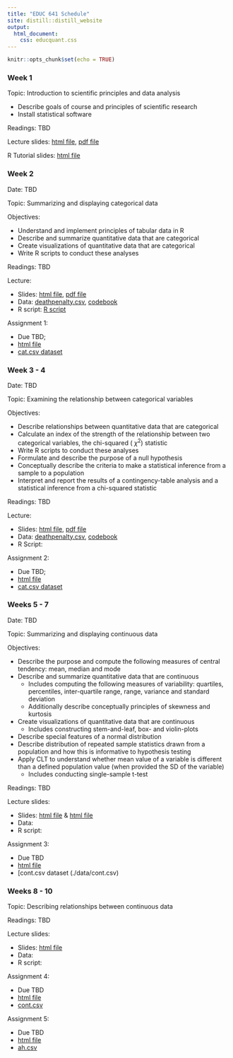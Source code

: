 ```yaml
---
title: "EDUC 641 Schedule"
site: distill::distill_website
output:
  html_document:
    css: educquant.css
---
```


```r
knitr::opts_chunk$set(echo = TRUE)
```

### Week 1

Topic: Introduction to scientific principles and data analysis

 * Describe goals of course and principles of scientific research
 * Install statistical software

Readings: TBD

Lecture slides: [html file](./slides/EDUC641_1_intro.html), [pdf file](./slides/EDUC641_1_intro.pdf)

R Tutorial slides: [html file](./slides/tutorial.html)

### Week 2 

Date: TBD

Topic: Summarizing and displaying categorical data

Objectives:

 * Understand and implement principles of tabular data in R
 * Describe and summarize quantitative data that are categorical
 * Create visualizations of quantitative data that are categorical
 * Write R scripts to conduct these analyses

Readings: TBD

Lecture: 

 * Slides: [html file](./slides/EDUC641_2_categ_1.html), [pdf file](./slides/EDUC641_2_categ_1.pdf) 
 * Data: [deathpenalty.csv](./data/deathpenalty.csv), [codebook](./data/deathpenalty.csv)
 * R script: [R script](./slides/EDUC641_2_code.R)

Assignment 1: 

 * Due TBD; 
 * [html file](./assignments/assignment01.html)
 * [cat.csv dataset](./data/cat.csv)

### Week 3 - 4

Date: TBD

Topic: Examining the relationship between categorical variables

Objectives:

 * Describe relationships between quantitative data that are categorical
 * Calculate an index of the strength of the relationship between two categorical variables, the chi-squared ( $\chi^2$) statistic
 * Write R scripts to conduct these analyses
 * Formulate and describe the purpose of a null hypothesis
 * Conceptually describe the criteria to make a statistical inference from a sample to a population
 * Interpret and report the results of a contingency-table analysis and a statistical inference from a chi-squared statistic

Readings: TBD

Lecture:

 * Slides: [html file](./slides/EDUC641_2_categ_2.html), [pdf file](./slides/EDUC641_2_categ_2.pdf)
 * Data: [deathpenalty.csv](./data/deathpenalty.csv), [codebook](./data/deathpenalty.csv)
 * R Script: 
 
Assignment 2: 

 * Due TBD; 
 * [html file](./assignments/assignment02.html)
 * [cat.csv dataset](./data/cat.csv)

### Weeks 5 - 7

Date: TBD

Topic: Summarizing and displaying continuous data

Objectives:

 * Describe the purpose and compute the following measures of central tendency: mean, median and mode
 * Describe and summarize quantitative data that are continuous
    + Includes computing the following measures of variability: quartiles, percentiles, inter-quartile range, range, variance and standard deviation
    + Additionally describe conceptually principles of skewness and kurtosis
 * Create visualizations of quantitative data that are continuous
    + Includes constructing stem-and-leaf, box- and violin-plots
 * Describe special features of a normal distribution
 * Describe distribution of repeated sample statistics drawn from a population and how this is informative to hypothesis testing
 * Apply CLT to understand whether mean value of a variable is different than a defined population value (when provided the SD of the variable)
   + Includes conducting single-sample t-test
   
Readings: TBD

Lecture slides: 

 * Slides: [html file](./slides/continuous_l1.html) \& [html file](./slides/continuous_l2.html)
 * Data:
 * R script:

Assignment 3: 

 * Due TBD
 * [html file](./assignments/assignment03.html)
 * [cont.csv dataset (./data/cont.csv)



### Weeks 8 - 10

Topic: Describing relationships between continuous data

Readings: TBD

Lecture slides: 

 * Slides: [html file](./slides/EDUC641_4_continuous_2.html)
 * Data:
 * R script:

Assignment 4: 

 * Due TBD
 * [html file](./assignments/assignment04.html)
 * [cont.csv](./data/cont.csv)


Assignment 5: 

 * Due TBD
 * [html file](./assignments/assignment05.html)
 * [ah.csv](./data/ah.csv)

